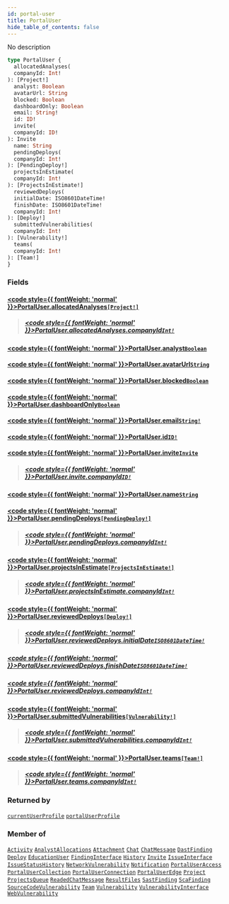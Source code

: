 ```yaml
---
id: portal-user
title: PortalUser
hide_table_of_contents: false
---
```








No description

```graphql
type PortalUser {
  allocatedAnalyses(
  companyId: Int!
): [Project!]
  analyst: Boolean
  avatarUrl: String
  blocked: Boolean
  dashboardOnly: Boolean
  email: String!
  id: ID!
  invite(
  companyId: ID!
): Invite
  name: String
  pendingDeploys(
  companyId: Int!
): [PendingDeploy!]
  projectsInEstimate(
  companyId: Int!
): [ProjectsInEstimate!]
  reviewedDeploys(
  initialDate: ISO8601DateTime!
  finishDate: ISO8601DateTime!
  companyId: Int!
): [Deploy!]
  submittedVulnerabilities(
  companyId: Int!
): [Vulnerability!]
  teams(
  companyId: Int!
): [Team!]
}
```


### Fields

#### [<code style={{ fontWeight: 'normal' }}>PortalUser.<b>allocatedAnalyses</b></code>](#)<Bullet />[`[Project!]`](/api/graphql/documentation/objects/project) <Badge class="secondary" text="list"/> <Badge class="secondary" text="object"/>
> 
> ##### [<code style={{ fontWeight: 'normal' }}>PortalUser.allocatedAnalyses.<b>companyId</b></code>](#)<Bullet />[`Int!`](/api/graphql/documentation/scalars/int) <Badge class="secondary" text="non-null"/> <Badge class="secondary" text="scalar"/>
> 
> 

#### [<code style={{ fontWeight: 'normal' }}>PortalUser.<b>analyst</b></code>](#)<Bullet />[`Boolean`](/api/graphql/documentation/scalars/boolean) <Badge class="secondary" text="scalar"/>
> 
> 

#### [<code style={{ fontWeight: 'normal' }}>PortalUser.<b>avatarUrl</b></code>](#)<Bullet />[`String`](/api/graphql/documentation/scalars/string) <Badge class="secondary" text="scalar"/>
> 
> 

#### [<code style={{ fontWeight: 'normal' }}>PortalUser.<b>blocked</b></code>](#)<Bullet />[`Boolean`](/api/graphql/documentation/scalars/boolean) <Badge class="secondary" text="scalar"/>
> 
> 

#### [<code style={{ fontWeight: 'normal' }}>PortalUser.<b>dashboardOnly</b></code>](#)<Bullet />[`Boolean`](/api/graphql/documentation/scalars/boolean) <Badge class="secondary" text="scalar"/>
> 
> 

#### [<code style={{ fontWeight: 'normal' }}>PortalUser.<b>email</b></code>](#)<Bullet />[`String!`](/api/graphql/documentation/scalars/string) <Badge class="secondary" text="non-null"/> <Badge class="secondary" text="scalar"/>
> 
> 

#### [<code style={{ fontWeight: 'normal' }}>PortalUser.<b>id</b></code>](#)<Bullet />[`ID!`](/api/graphql/documentation/scalars/id) <Badge class="secondary" text="non-null"/> <Badge class="secondary" text="scalar"/>
> 
> 

#### [<code style={{ fontWeight: 'normal' }}>PortalUser.<b>invite</b></code>](#)<Bullet />[`Invite`](/api/graphql/documentation/objects/invite) <Badge class="secondary" text="object"/>
> 
> ##### [<code style={{ fontWeight: 'normal' }}>PortalUser.invite.<b>companyId</b></code>](#)<Bullet />[`ID!`](/api/graphql/documentation/scalars/id) <Badge class="secondary" text="non-null"/> <Badge class="secondary" text="scalar"/>
> 
> 

#### [<code style={{ fontWeight: 'normal' }}>PortalUser.<b>name</b></code>](#)<Bullet />[`String`](/api/graphql/documentation/scalars/string) <Badge class="secondary" text="scalar"/>
> 
> 

#### [<code style={{ fontWeight: 'normal' }}>PortalUser.<b>pendingDeploys</b></code>](#)<Bullet />[`[PendingDeploy!]`](/api/graphql/documentation/objects/pending-deploy) <Badge class="secondary" text="list"/> <Badge class="secondary" text="object"/>
> 
> ##### [<code style={{ fontWeight: 'normal' }}>PortalUser.pendingDeploys.<b>companyId</b></code>](#)<Bullet />[`Int!`](/api/graphql/documentation/scalars/int) <Badge class="secondary" text="non-null"/> <Badge class="secondary" text="scalar"/>
> 
> 

#### [<code style={{ fontWeight: 'normal' }}>PortalUser.<b>projectsInEstimate</b></code>](#)<Bullet />[`[ProjectsInEstimate!]`](/api/graphql/documentation/objects/projects-in-estimate) <Badge class="secondary" text="list"/> <Badge class="secondary" text="object"/>
> 
> ##### [<code style={{ fontWeight: 'normal' }}>PortalUser.projectsInEstimate.<b>companyId</b></code>](#)<Bullet />[`Int!`](/api/graphql/documentation/scalars/int) <Badge class="secondary" text="non-null"/> <Badge class="secondary" text="scalar"/>
> 
> 

#### [<code style={{ fontWeight: 'normal' }}>PortalUser.<b>reviewedDeploys</b></code>](#)<Bullet />[`[Deploy!]`](/api/graphql/documentation/objects/deploy) <Badge class="secondary" text="list"/> <Badge class="secondary" text="object"/>
> 
> ##### [<code style={{ fontWeight: 'normal' }}>PortalUser.reviewedDeploys.<b>initialDate</b></code>](#)<Bullet />[`ISO8601DateTime!`](/api/graphql/documentation/scalars/iso8601-date-time) <Badge class="secondary" text="non-null"/> <Badge class="secondary" text="scalar"/>
> 
> 

##### [<code style={{ fontWeight: 'normal' }}>PortalUser.reviewedDeploys.<b>finishDate</b></code>](#)<Bullet />[`ISO8601DateTime!`](/api/graphql/documentation/scalars/iso8601-date-time) <Badge class="secondary" text="non-null"/> <Badge class="secondary" text="scalar"/>
> 
> 

##### [<code style={{ fontWeight: 'normal' }}>PortalUser.reviewedDeploys.<b>companyId</b></code>](#)<Bullet />[`Int!`](/api/graphql/documentation/scalars/int) <Badge class="secondary" text="non-null"/> <Badge class="secondary" text="scalar"/>
> 
> 

#### [<code style={{ fontWeight: 'normal' }}>PortalUser.<b>submittedVulnerabilities</b></code>](#)<Bullet />[`[Vulnerability!]`](/api/graphql/documentation/objects/vulnerability) <Badge class="secondary" text="list"/> <Badge class="secondary" text="object"/>
> 
> ##### [<code style={{ fontWeight: 'normal' }}>PortalUser.submittedVulnerabilities.<b>companyId</b></code>](#)<Bullet />[`Int!`](/api/graphql/documentation/scalars/int) <Badge class="secondary" text="non-null"/> <Badge class="secondary" text="scalar"/>
> 
> 

#### [<code style={{ fontWeight: 'normal' }}>PortalUser.<b>teams</b></code>](#)<Bullet />[`[Team!]`](/api/graphql/documentation/objects/team) <Badge class="secondary" text="list"/> <Badge class="secondary" text="object"/>
> 
> ##### [<code style={{ fontWeight: 'normal' }}>PortalUser.teams.<b>companyId</b></code>](#)<Bullet />[`Int!`](/api/graphql/documentation/scalars/int) <Badge class="secondary" text="non-null"/> <Badge class="secondary" text="scalar"/>
> 
> 



### Returned by

[`currentUserProfile`](/api/graphql/documentation/queries/current-user-profile)  <Badge class="secondary" text="query"/><Bullet />[`portalUserProfile`](/api/graphql/documentation/queries/portal-user-profile)  <Badge class="secondary" text="query"/>

### Member of

[`Activity`](/api/graphql/documentation/objects/activity)  <Badge class="secondary" text="object"/><Bullet />[`AnalystAllocations`](/api/graphql/documentation/objects/analyst-allocations)  <Badge class="secondary" text="object"/><Bullet />[`Attachment`](/api/graphql/documentation/objects/attachment)  <Badge class="secondary" text="object"/><Bullet />[`Chat`](/api/graphql/documentation/objects/chat)  <Badge class="secondary" text="object"/><Bullet />[`ChatMessage`](/api/graphql/documentation/objects/chat-message)  <Badge class="secondary" text="object"/><Bullet />[`DastFinding`](/api/graphql/documentation/objects/dast-finding)  <Badge class="secondary" text="object"/><Bullet />[`Deploy`](/api/graphql/documentation/objects/deploy)  <Badge class="secondary" text="object"/><Bullet />[`EducationUser`](/api/graphql/documentation/objects/education-user)  <Badge class="secondary" text="object"/><Bullet />[`FindingInterface`](/api/graphql/documentation/interfaces/finding-interface)  <Badge class="secondary" text="interface"/><Bullet />[`History`](/api/graphql/documentation/objects/history)  <Badge class="secondary" text="object"/><Bullet />[`Invite`](/api/graphql/documentation/objects/invite)  <Badge class="secondary" text="object"/><Bullet />[`IssueInterface`](/api/graphql/documentation/interfaces/issue-interface)  <Badge class="secondary" text="interface"/><Bullet />[`IssueStatusHistory`](/api/graphql/documentation/objects/issue-status-history)  <Badge class="secondary" text="object"/><Bullet />[`NetworkVulnerability`](/api/graphql/documentation/objects/network-vulnerability)  <Badge class="secondary" text="object"/><Bullet />[`Notification`](/api/graphql/documentation/objects/notification)  <Badge class="secondary" text="object"/><Bullet />[`PortalUserAccess`](/api/graphql/documentation/objects/portal-user-access)  <Badge class="secondary" text="object"/><Bullet />[`PortalUserCollection`](/api/graphql/documentation/objects/portal-user-collection)  <Badge class="secondary" text="object"/><Bullet />[`PortalUserConnection`](/api/graphql/documentation/objects/portal-user-connection)  <Badge class="secondary" text="object"/><Bullet />[`PortalUserEdge`](/api/graphql/documentation/objects/portal-user-edge)  <Badge class="secondary" text="object"/><Bullet />[`Project`](/api/graphql/documentation/objects/project)  <Badge class="secondary" text="object"/><Bullet />[`ProjectsQueue`](/api/graphql/documentation/objects/projects-queue)  <Badge class="secondary" text="object"/><Bullet />[`ReadedChatMessage`](/api/graphql/documentation/objects/readed-chat-message)  <Badge class="secondary" text="object"/><Bullet />[`ResultFiles`](/api/graphql/documentation/objects/result-files)  <Badge class="secondary" text="object"/><Bullet />[`SastFinding`](/api/graphql/documentation/objects/sast-finding)  <Badge class="secondary" text="object"/><Bullet />[`ScaFinding`](/api/graphql/documentation/objects/sca-finding)  <Badge class="secondary" text="object"/><Bullet />[`SourceCodeVulnerability`](/api/graphql/documentation/objects/source-code-vulnerability)  <Badge class="secondary" text="object"/><Bullet />[`Team`](/api/graphql/documentation/objects/team)  <Badge class="secondary" text="object"/><Bullet />[`Vulnerability`](/api/graphql/documentation/objects/vulnerability)  <Badge class="secondary" text="object"/><Bullet />[`VulnerabilityInterface`](/api/graphql/documentation/interfaces/vulnerability-interface)  <Badge class="secondary" text="interface"/><Bullet />[`WebVulnerability`](/api/graphql/documentation/objects/web-vulnerability)  <Badge class="secondary" text="object"/>



